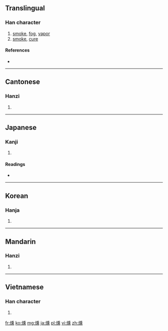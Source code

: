 {{also|熏}}
==Translingual==

===Han character===
{{Han char|rn=86|rad=火|as=14|sn=18|four=9283<sub>1</sub>|canj=火竹土火 (FHGF)}}

# [[smoke]], [[fog]], [[vapor]]
# [[smoke]], [[cure]]

====References====
* {{Han ref|kx=0685.290|dkj=19513|dj=1098.160|hdz=32243.060|uh=71FB|ud=29179|bh=C274|bd=49780}}

----

==Cantonese==

===Hanzi===
{{yue-hanzi|jyut=|y=fan1}}

# {{defn|Cantonese|sort=火14}}

----

==Japanese==

===Kanji===
{{ja-kanji|grade=|rs=火14}}

# {{defn|Japanese|sort=火14}}

====Readings====
* {{ja-readings|on=[[くん]] (kun)|kun=[[ふすべる]] (fusuberu), [[くすべる]] (kusuberu)}}

----

==Korean==

===Hanja===
{{ko-hanja|hangeul=훈|eumhun=|rv=hun|mr=hun|y=hwun}}

# {{defn|Korean|sort=火14}}

----

==Mandarin==

===Hanzi===
{{cmn-hanzi|pin=[[xūn]] ([[xun1]])|wg=hsün<sup>1</sup>}}

# {{defn|Mandarin|sort=火14}}

----

==Vietnamese==

===Han character===
{{vi-hantu|[[huân]], [[hun]]|rs=火14}}

# {{defn|Vietnamese|sort=火14}}

[[fr:燻]]
[[ko:燻]]
[[mg:燻]]
[[ja:燻]]
[[pl:燻]]
[[vi:燻]]
[[zh:燻]]